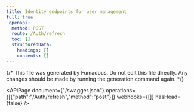 ```yaml
---
title: Identity endpoints for user management
full: true
_openapi:
  method: POST
  route: /Auth/refresh
  toc: []
  structuredData:
    headings: []
    contents: []
---
```


{/* This file was generated by Fumadocs.
Do not edit this file directly. Any changes should be made by running the generation command again. */}

<APIPage document={"/swagger.json"} operations={[{"path":"/Auth/refresh","method":"post"}]} webhooks={[]} hasHead={false} />